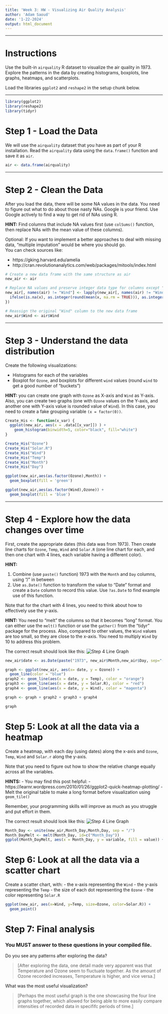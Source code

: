 ```yaml
---
title: 'Week 3: HW - Visualizing Air Quality Analysis'
author: 'Adam Saoud'
date: '1-22-2024'
output: html_document
---
```


---

# Instructions

Use the built-in `airquality` R dataset to visualize the air quality in 1973.
Explore the patterns in the data by creating histograms, boxplots, line graphs, 
heatmaps, and scatterplots. 

Load the libraries `ggplot2` and `reshape2` in the setup chunk below.

---

```r
library(ggplot2)
library(reshape2)
library(tidyr)

```

# Step 1 - Load the Data

We will use the `airquality` dataset that you have as part of your R installation. 
Read the `airquality` data using the `data.frame()` function and save it as `air`.

```r
air <- data.frame(airquality)

```

---

# Step 2 - Clean the Data

After you load the data, there will be some NA values in the data. 
You need to figure out what to do about those nasty NAs. Google is your friend. 
Use Google actively to find a way to get rid of NAs using R. 

**HINT:** Find columns that include NA values first 
(use `colSums()` function, then replace NAs with the mean value of these columns).

Optional: If you want to implement a better approaches to deal with missing data, 
"multiple imputation" would be where you should go.   
You can check sources like:

 - https://gking.harvard.edu/amelia
 - http://cran.revolutionanalytics.com/web/packages/mitools/index.html

```r

# Create a new data frame with the same structure as air
new_air <- air

# Replace NA values and preserve integer data type for columns except "Wind"
new_air[, names(air) != "Wind"] <- lapply(new_air[, names(air) != "Wind"], function(x) {
  ifelse(is.na(x), as.integer(round(mean(x, na.rm = TRUE))), as.integer(x))
})

# Reassign the original "Wind" column to the new data frame
new_air$Wind <- air$Wind


```

---


# Step 3 - Understand the data distribution

Create the following visualizations:

 - Histograms for each of the variables
 - Boxplot for `Ozone`, and boxplots for different `wind` values 
 (round `wind` to get a good number of “buckets”) 
 
**HINT:** you can create one graph with `Ozone` as X-axis and `Wind` as Y-axis. 
Also, you can create two graphs (one with `Ozone` values on the Y-axis, and 
another one with Y-axis value is rounded value of `Wind`). In this case, you need 
to create a fake grouping variable `(x = factor(0))`.

```r
Create_His <- function(x_var) {
  ggplot(new_air, aes(x = .data[[x_var]]) ) + 
    geom_histogram(binwidth=5, color="black", fill="white")
}

Create_His("Ozone")
Create_His("Solar.R")
Create_His("Wind")
Create_His("Temp")
Create_His("Month")
Create_His("Day")

ggplot(new_air,aes(as.factor(Ozone),Month)) +
  geom_boxplot(fill = 'green')

ggplot(new_air,aes(as.factor(Wind),Ozone)) +
  geom_boxplot(fill = 'blue')

```

---

# Step 4 - Explore how the data changes over time

First, create the appropriate dates (this data was from 1973). 
Then create line charts for `Ozone`, `Temp`, `Wind` and `Solar.R` 
(one line chart for each, and then one chart with 4 lines, each variable having a different color). 

**HINT:** 

1. Combine (use `paste()` function) 1973 with the `Month` and `Day` columns,
using "/" in between
2. Use `as.Date()` function to transform the value to "Date" format and create 
a `Date` column to record this value. Use `?as.Date` to find example use of this function.

Note that for the chart with 4 lines, you need to think about how to effectively use the y-axis. 

**HINT:** 
You need to "melt" the columns so that it becomes "long" format. You can either 
use the `melt()` function or use the `gather()` from the "tidyr" package for the process. 
Also, compared to other values, the `Wind` values are too small, 
so they are close to the x-axis. You need to multiply `Wind` by 10 to address this problem. 

The correct result should look like this:
![Step 4 Line Graph](data/week3hw1.PNG)

```r
new_air$date <- as.Date(paste("1973", new_air$Month,new_air$Day, sep="-"))

graph <- ggplot(new_air, aes(x= date, y = Ozone)) + 
  geom_line(color = "blue")
graph2 <- geom_line(aes(x = date, y = Temp), color = "orange")
graph3 <- geom_line(aes(x = date, y = Solar.R), color = "red")
graph4 <- geom_line(aes(x = date, y = Wind), color = "magenta")

graph <- graph + graph2 + graph3 + graph4 

graph

```
 

# Step 5: Look at all the data via a heatmap

Create a heatmap, with each day (using dates) along the x-axis and 
`Ozone`, `Temp`, `Wind` and `Solar.r` along the y-axis.

Note that you need to figure out how to show the relative change equally across 
all the variables. 

**HINTS:** 
- You may find this post helpful:
- https://learnr.wordpress.com/2010/01/26/ggplot2-quick-heatmap-plotting/
- Melt the original table to make a long format before visualization using `geom_tile()`

Remember, your programming skills will improve as much as you struggle and 
put effort in them.

The correct result should look like this:
![Step 4 Line Graph](data/week3hw2.PNG)

```r

Month_Day <- unite(new_air,Month_Day,Month,Day, sep = "/")
Month_DayMelt <- melt(Month_Day, id=c("Month_Day"))
ggplot(Month_DayMelt, aes(x = Month_Day, y = variable, fill = value)) + geom_tile()


```

# Step 6: Look at all the data via a scatter chart

Create a scatter chart, with:
 - the x-axis representing the `Wind`
 - the y-axis representing the `Temp`
 - the size of each dot representing the `Ozone`
 - the color representing `Solar.R`

```r

ggplot(new_air, aes(x=Wind, y=Temp, size=Ozone, color=Solar.R)) +
  geom_point()


```

# Step 7: Final analysis
### You MUST answer to these questions in your compiled file.

Do you see any patterns after exploring the data?

> [After exploring the data, one detail made very apparent was that Temperature and Ozone seem to fluctuate together. As the amount of Ozone recorded increases, Temperature is higher, and vice versa.]

What was the most useful visualization?

> [Perhaps the most useful graph is the one showcasing the four line graphs together, which allowed for being able to more easily compare intensities of recorded data in specififc periods of time.]